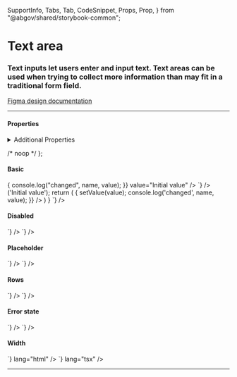 <!--
title: Text area
-->
  SupportInfo,
  Tabs,
  Tab,
  CodeSnippet,
  Props,
  Prop,
} from "@abgov/shared/storybook-common";

<Meta title="Components/Text area" component={GoATextArea} />

# Text area

### Text inputs let users enter and input text. Text areas can be used when trying to collect more information than may fit in a traditional form field.

[Figma design documentation](https://www.figma.com/file/3pb2IK8s2QUqWieH79KdN7/%E2%9D%96-Components-%7C-DDI?node-id=9897%3A387914)

---

#### Properties

<Props showTabs={true}>
  <Prop
    name="name"
    type="string"
    required="true"
    description="Name of input value that is received in the _change event"
  />
  <Prop name="value" type="string" description="Bound to value" />
  <Prop
    name="placeholder"
    type="string"
    description="Text displayed within the input when no value is set"
  />
  <Prop
    name="rows"
    type="number"
    defaultValue="3"
    description="Set the number of rows"
  />
  <Prop
    name="width"
    type="string"
    defaultValue="60ch"
    description="Width of text area"
  />
  <Prop
    name="error"
    type="boolean"
    defaultValue="false"
    description="Sets the input to an error state"
  />
  <Prop
    name="readOnly"
    type="boolean"
    defaultValue="false"
    description="Sets the input to a read only state"
  />
  <Prop
    name="disabled"
    type="boolean"
    defaultValue="false"
    description="Sets the input to a disabled state"
  />
  <Prop
    name="ariaLabel"
    type="string"
    description="Defines how the text will be translated for the screen reader. If not specified it will fall back to the name"
  />
  <Prop
    name="onChange"
    lang="react"
    type="(name: string, value: string) => void"
    description="Event triggered on each input value change"
  />
</Props>

<details>
  <summary>Additional Properties</summary>
  <Props showTabs={true}>
    <Prop
      name="mt"
      type="none | 3xs | 2xs | xs | s | m | l | xl | 2xl | 3xl | 4xl"
      defaultValue="none"
      description="Top margin"
    />
    <Prop
      name="mr"
      type="none | 3xs | 2xs | xs | s | m | l | xl | 2xl | 3xl | 4xl"
      defaultValue="none"
      description="Right margin"
    />
    <Prop
      name="mb"
      type="none | 3xs | 2xs | xs | s | m | l | xl | 2xl | 3xl | 4xl"
      defaultValue="none"
      description="Bottom margin"
    />
    <Prop
      name="ml"
      type="none | 3xs | 2xs | xs | s | m | l | xl | 2xl | 3xl | 4xl"
      defaultValue="none"
      description="Left margin"
    />
  </Props>
</details>

  /* noop */
};

#### Basic

<Story name="Basic">
  <GoATextArea
    name="comment"
    onChange={(name, value) => {
      console.log("changed", name, value);
    }}
    value="Initial value"
  />
</Story>

<Tabs>
  <Tab label="Web Component" hidden={true}>
    <CodeSnippet
      lang="html"
      code={`
        <goa-textarea id="comment" name="comment" value="Initial value" />
      `}
    />
    <CodeSnippet
      lang="js"
      code={`
        var textarea = document.getElementById('comment');
        textarea.addEventListener('_change', function(e) {
          console.log('changed', e.detail.name, e.detail.value);
        });
      `}
    />
  </Tab>
  <Tab label="Angular">
    <CodeSnippet
      lang="html"
      code={`
        <goa-textarea name="comment" goaValue [formControl]="reactiveFormCtrl" [value]="reactiveFormCtrl.value"></goa-textarea>
      `}
    />
    <CodeSnippet
      lang="ts"
      code={`
        export class SomeComponent {
          reactiveFormCtrl = new FormControl();
        }
      `}
    />
  </Tab>
  <Tab label="React">
    <CodeSnippet
      lang="tsx"
      code={`
          const [value, setValue] = useState<string>('Initial value');
          return (
            <GoATextArea
              value={value}
              name="comment"
              onChange={(name, value) => {
                setValue(value);
                console.log('changed', name, value);
              }}
            />
          )
        }
      `}
    />
  </Tab>
</Tabs>

#### Disabled

<Story name="Disabled">
  <GoATextArea name="comment" disabled={true} onChange={noop} />
</Story>

<Tabs>
  <Tab label="Web Component" hidden={true}>
    <CodeSnippet
      lang="html"
      code={`
        <goa-textarea name="comment" disabled />
      `}
    />
  </Tab>
  <Tab label="Angular">
    <CodeSnippet
      lang="html"
      code={`
        <goa-textarea name="comment" disabled></goa-textarea>
      `}
    />
  </Tab>
  <Tab label="React">
    <CodeSnippet
      lang="tsx"
      code={`
        <GoATextArea name="comment" disabled={true} />
      `}
    />
  </Tab>
</Tabs>

#### Placeholder

<Story name="Placeholder">
  <GoATextArea
    name="comment"
    placeholder="Tell us what you think.."
    onChange={noop}
  />
</Story>

<Tabs>
  <Tab label="Web Component" hidden={true}>
    <CodeSnippet
      lang="html"
      code={`
        <goa-textarea placeholder="Tell us what you think.." name="comment" />
      `}
    />
  </Tab>
  <Tab label="Angular">
    <CodeSnippet
      lang="html"
      code={`
        <goa-textarea placeholder="Tell us what you think.." name="comment"></goa-textarea>
      `}
    />
  </Tab>
  <Tab label="React">
    <CodeSnippet
      lang="tsx"
      code={`
        <GoATextArea placeholder="Tell us what you think.." name="comment" onChange={noop}  />
      `}
    />
  </Tab>
</Tabs>

#### Rows

<Story name="Rows">
  <GoATextArea name="comment" rows={4} onChange={noop} />
</Story>

<Tabs>
  <Tab label="Web Component" hidden={true}>
    <CodeSnippet
      lang="html"
      code={`
        <goa-textarea rows="4" name="comment" />
      `}
    />
  </Tab>
  <Tab label="Angular">
    <CodeSnippet
      lang="html"
      code={`
        <goa-textarea rows="4" name="comment"></goa-textarea>
      `}
    />
  </Tab>
  <Tab label="React">
    <CodeSnippet
      lang="tsx"
      code={`
        <GoATextArea rows={4} name="comment" onChange={noop} />
      `}
    />
  </Tab>
</Tabs>

#### Error state

<Story name="Error State">
  <GoATextArea name="comment" error={true} onChange={noop} />
</Story>

<Tabs>
  <Tab label="Web Component" hidden={true}>
    <CodeSnippet
      lang="html"
      code={`
        <goa-textarea error name="comment" />
      `}
    />
  </Tab>
  <Tab label="Angular">
    <CodeSnippet
      lang="html"
      code={`
        <goa-textarea error name="comment"></goa-textarea>
      `}
    />
  </Tab>
  <Tab label="React">
    <CodeSnippet
      lang="tsx"
      code={`
        <GoATextArea error={true} name="comment" />
      `}
    />
  </Tab>
</Tabs>

#### Width

<Story name="Width">
  <GoATextArea
    name="comment"
    width="100%"
    onChange={noop}
    placeholder="Can units of %, ch, px, etc"
  />
</Story>

<Tabs>
  <Tab label="Web Component" hidden={true}>
    <CodeSnippet
      code={`<goa-textarea name="firstname" width="100%" />`}
      lang="html"
    />
  </Tab>
  <Tab label="Angular">
    <CodeSnippet
      code={`<goa-textarea name="firstname" width="100%"></goa-input>`}
      lang="html"
    />
  </Tab>
  <Tab label="React">
    <CodeSnippet
      code={`return <GoATextArea name="comment" width="100%" onChange={noop} /> `}
      lang="tsx"
    />
  </Tab>
</Tabs>

---

<SupportInfo />
